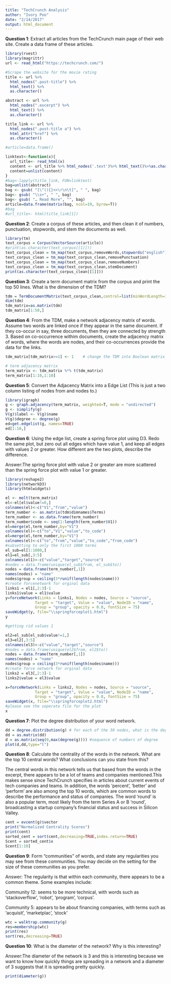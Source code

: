 ```yaml
---
title: "TechCrunch Analysis"
author: "Ivory Poo"
date: "2/14/2017"
output: html_document
---
```



**Question 1**: Extract all articles from the TechCrunch main page of their web site. Create a data frame of these articles. 
```r
library(rvest)
library(magrittr)
url <- read_html("https://techcrunch.com/")

#Scrape the website for the movie rating
title <- url %>% 
  html_nodes(".post-title") %>%
  html_text() %>%
  as.character()

abstract <- url %>% 
  html_nodes(".excerpt") %>%
  html_text() %>%
  as.character()

title_link <- url %>% 
  html_nodes(".post-title a") %>%
  html_attr("href") %>%
  as.character()

#article=data.frame()

linktext<-function(x){
  url_title<- read_html(x)
  content <- url_title %>% html_nodes('.text')%>% html_text()%>%as.character()
  content=unlist(content)
}
#bag<-lapply(title_link, FUN=linktext)
bag=unlist(abstract)
bag <- gsub( "[\"(){}<>\r\n\t]", " ", bag)
bag<- gsub( "\\s+", " ", bag) 
bag<- gsub( "… Read More", "", bag) 
article=data.frame(matrix(bag, ncol=19, byrow=T))
#bag
#url_title<- html(title_link[1])
```


**Question 2**: Create a corpus of these articles, and then clean it of numbers, punctuation, stopwords, and stem the documents as well. 
```r
library(tm)
text_corpus = Corpus(VectorSource(article))
#print(as.character(text_corpus[[1]]))
text_corpus_clean = tm_map(text_corpus,removeWords,stopwords("english"))
text_corpus_clean = tm_map(text_corpus_clean,removePunctuation)
text_corpus_clean = tm_map(text_corpus_clean,removeNumbers)
text_corpus_clean = tm_map(text_corpus_clean,stemDocument)
print(as.character(text_corpus_clean[[1]]))
```


**Question 3**: Create a term document matrix from the corpus and print the top 50 lines. What is the dimension of the TDM?
```r
tdm = TermDocumentMatrix(text_corpus_clean,control=list(minWordLength=1))
dim(tdm)
tdm_matrix=as.matrix(tdm)
tdm_matrix[1:50,]
```



**Question 4**: From the TDM, make a network adjacency matrix of words. Assume two words are linked once if they appear in the same document. If they co-occur in say, three documents, then they are connected by strength 3. Based on co-occurrence withim documents, create the adjacency matrix of words, where the words are nodes, and their co-occurrences provide the data for the links. 
```r
tdm_matrix[tdm_matrix>=1] <- 1    # change the TDM into Boolean matrix

# term adjacency matrix
term_matrix <- tdm_matrix %*% t(tdm_matrix)
term_matrix[1:10,1:10]
```


**Question 5**: Convert the Adjacency Matrix into a Edge List (This is just a two column listing of nodes from and nodes to.)
```r
library(igraph)
g <- graph.adjacency(term_matrix, weighted=T, mode = "undirected")
g <- simplify(g)
V(g)$label <- V(g)$name
V(g)$degree <- degree(g)
ed=get.edgelist(g, names=TRUE)
ed[1:10,]
```

**Question 6**: Using the edge list, create a spring force plot using D3. Redo the same plot, but zero out all edges which have value 1, and keep all edges with values 2 or greater. How different are the two plots, describe the difference. 

Answer:The spring force plot with value 2 or greater are more scattered than the spring force plot with value 1 or greater.
```r
library(reshape2)
library(networkD3)
library(htmlwidgets)

el <- melt(term_matrix)
el<-el[el$value!=0,]
colnames(el)<-c("V1","from","value")
term_number <- as.matrix(tdm$dimnames$Terms)
term_number <- as.data.frame(term_number)
term_number$code <- seq(1:length(term_number$V1))
el=merge(el,term_number,by="V1")
colnames(el)<-c("to","V1","value","to_code")
el=merge(el,term_number,by="V1")
colnames(el)<-c("to","from","value","to_code","from_code")
#subsetting to only the first 1000 terms
el_sub=el[1:1000,] 
el1=el_sub[,3:5]
colnames(el1)<-c("value","target","source")
#nodes = data.frame(unique(el_sub$from, el_sub$to))
nodes = data.frame(term_number[,1])
names(nodes) = "name"
nodes$group = ceiling(3*runif(length(nodes$name)))
#create forcenetwork for orginal data
links1 = el1[,2:3]-1 
links1$value = el1$value
y=forceNetwork(Links = links1, Nodes = nodes, Source = "source",
             Target = "target", Value = "value", NodeID = "name",
             Group = "group", opacity = 0.8, fontSize = 75)
saveWidget(y, file="\\springforceplot1.html")
y
```

```r
#getting rid values 1 

el2=el_sub[el_sub$value!=1,]
el3=el2[,3:5]
colnames(el3)<-c("value","target","source")
#nodes = data.frame(unique(el2$from, el2$to))
nodes = data.frame(term_number[,1])
names(nodes) = "name"
nodes$group = ceiling(3*runif(length(nodes$name)))
#create force network for orginal data
links2 = el3[,2:3]-1
links2$value = el3$value

x=forceNetwork(Links = links2, Nodes = nodes, Source = "source",
             Target = "target", Value = "value", NodeID = "name",
             Group = "group", opacity = 0.8, fontSize = 75)
saveWidget(x, file="\\springforceplot2.html")
#please see the seperate file for the plot
x
```

**Question 7**: Plot the degree distribution of your word network. 
```r
dd = degree.distribution(g) # for each of the 30 nodes, what is the degree of connections
dd = as.matrix(dd)
d = as.matrix(seq(0,max(degree(g)))) #sequence of numbers of degree
plot(d,dd,type="l")
```



**Question 8**: Calculate the centrality of the words in the network. What are the top 10 central words? What conclusions can you state from this? 

The central words in this network tells us that based from the words in the excerpt, there appears to be a lot of teams and companies mentioned.This makes sense since TechCrunch specifies in articles about current events of tech companies and teams. In addition, the words 'percent', 'better' and 'perform' are also among the top 10 words, which are common words to describe the performance and status of companies. The word 'round' is also a popular term, most likely from the term Series A or B 'round', broadcasting a startup company's financial status and success in Silicon Valley.
```r
cent = evcent(g)$vector
print("Normalized Centrality Scores")
print(cent)
sorted_cent = sort(cent,decreasing=TRUE,index.return=TRUE)
Scent = sorted_cent$x
Scent[1:10]
```


**Question 9**: Form "communities" of words, and state any regularities you may see from these communities. You may decide on the setting for the size of these communities as you prefer. 

Answer:
The regularity is that within each community, there appears to be a common theme. Some examples include:

Community 12: seems to be more technical, with words such as 'stackoverflow', 'robot', 'program', 'corpus'.

Community 5: appears to be about financing companies, with terms such as 'acquisit', 'marketplac', 'stock'


```r
wtc = walktrap.community(g)
res=membership(wtc)
print(res)
sort(res,decreasing=TRUE)
```


**Question 10**: What is the diameter of the network? Why is this interesting?

Answer:The diameter of the network is 3 and this is interesting because we want to know how quickly things are spreading in a network and a diameter of 3 suggests that it is spreading pretty quickly.
```r
print(diameter(g))
```










